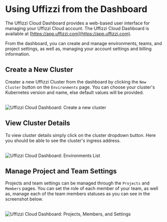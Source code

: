 
# Using Uffizzi from the Dashboard 

The Uffizzi Cloud Dashboard provides a web-based user interface for managing your Uffizzi Cloud account. The Uffizzi Cloud Dashboard is available at [https://app.uffizzi.com](https://app.uffizzi.com).

From the dashboard, you can create and manage environments, teams, and project settings, as well as, managing your account settings and billing information.  

## Create a New Cluster

Creater a new Uffizzi Cluster from the dashboard by clicking the `New Cluster` button on the `Environments` page. You can choose your cluster's Kubernetes version and name, else default values will be provided.

<br />
<Image
    src="/images/new-cluster.png"
    width={800}
    height={542}
    alt="Uffizzi Cloud Dashboard: Create a new cluster"
    className="border rounded-lg overflow-hidden mt-6"
/>
<br />

## View Cluster Details

To view cluster details simply click on the cluster dropdown button. Here you should be able to see the cluster's ingress address.

<br />
<Image
    src="/images/environments-list.png"
    width={800}
    height={542}
    alt="Uffizzi Cloud Dashboard: Environments List"
    className="border rounded-lg overflow-hidden mt-6"
/>
<br />

## Manage Project and Team Settings

Projects and team settings can be managed through the `Projects` and `Members` pages.
You can set the role of each member of your team, as well as, manage each of the team members statuses as you can see in the screenshot below.


<br />
<Image
    src="/images/projects-overview.png"
    width={800}
    height={542}
    alt="Uffizzi Cloud Dashboard: Projects, Members, and Settings"
    className="border rounded-lg overflow-hidden mt-6"
/>
<br />